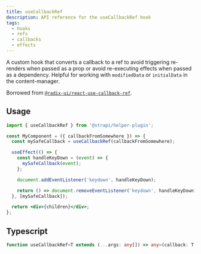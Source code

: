 ```yaml
---
title: useCallbackRef
description: API reference for the useCallbackRef hook
tags:
  - hooks
  - refs
  - callbacks
  - effects
---
```


A custom hook that converts a callback to a ref to avoid triggering re-renders when passed as a
prop or avoid re-executing effects when passed as a dependency. Helpful for working with `modifiedData`
or `initialData` in the content-manager.

Borrowed from [`@radix-ui/react-use-callback-ref`](https://www.npmjs.com/package/@radix-ui/react-use-callback-ref).

## Usage

```jsx
import { useCallbackRef } from '@strapi/helper-plugin';

const MyComponent = ({ callbackFromSomewhere }) => {
  const mySafeCallback = useCallbackRef(callbackFromSomewhere);

  useEffect(() => {
    const handleKeyDown = (event) => {
      mySafeCallback(event);
    };

    document.addEventListener('keydown', handleKeyDown);

    return () => document.removeEventListener('keydown', handleKeyDown);
  }, [mySafeCallback]);

  return <div>{children}</div>;
};
```

## Typescript

```ts
function useCallbackRef<T extends (...args: any[]) => any>(callback: T | undefined): T;
```

